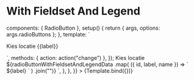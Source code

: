 
<Meta
  id="vue-radio-button-with-field-set-and-legend"
  title="Vue.js Component/Radio Button/ Radio Button With Fieldset And Legend"
  component={RadioButton}
  argTypes={argTypes}
/>

# With Fieldset And Legend

  components: { RadioButton },
  setup() {
    return { args, options: args.radioButtons };
  },
  template: `
  <form>
  <FormFieldset>
  <FormFieldsetLegend>Kies locatie</FormFieldsetLegend>
  <FormField v-for="{id, label, name} in options" :key="id">
    <FormLabel :for="id" type="radio" :checked="args.checked" :disabled="args.disabled">
        <RadioButton :name="name" v-bind="args" :id="id" @change="action" />
        {{label}}
    </FormLabel>
     </FormField>
    </FormFieldset>
  </form>
  `,
  methods: { action: action("change") },
});

<Canvas>
  <Story
    name="RadioButton With Fieldset And Legend"
    args={{ radioButtons: radioButtonWithFieldsetAndLegendData }}
    parameters={{
      docs: {
        source: {
          code: `
  <form>
    <FormFieldset>
      <FormFieldsetLegend>Kies locatie</FormFieldsetLegend>
        ${radioButtonWithFieldsetAndLegendData
          .map(
            ({ id, label, name }) => `
              <FormField>
                <FormLabel :for="${id}">
                  <RadioButton :name="${name}" :id="${id}" />
                  ${label}
                </FormLabel>
              </FormField>`
          )
          .join("")}
    </FormFieldset>
  </form>
`,
        },
      },
    }}
  >
    {Template.bind({})}
  </Story>
</Canvas>
